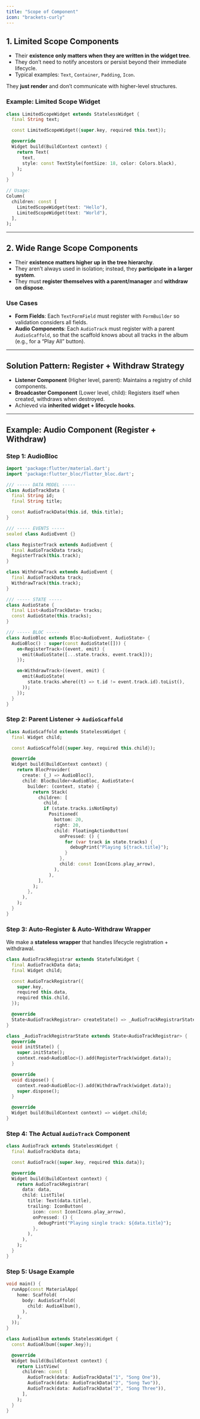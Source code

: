 ```yaml
---
title: "Scope of Component"
icon: "brackets-curly"
---
```


## **1. Limited Scope Components**

- Their **existence only matters when they are written in the widget tree**.
- They don’t need to notify ancestors or persist beyond their immediate lifecycle.
- Typical examples: `Text`, `Container`, `Padding`, `Icon`.

They **just render** and don’t communicate with higher-level structures.

### Example: Limited Scope Widget

```dart
class LimitedScopeWidget extends StatelessWidget {
  final String text;

  const LimitedScopeWidget({super.key, required this.text});

  @override
  Widget build(BuildContext context) {
    return Text(
      text,
      style: const TextStyle(fontSize: 18, color: Colors.black),
    );
  }
}

// Usage:
Column(
  children: const [
    LimitedScopeWidget(text: "Hello"),
    LimitedScopeWidget(text: "World"),
  ],
);
```

---

## **2. Wide Range Scope Components**

- Their **existence matters higher up in the tree hierarchy**.
- They aren’t always used in isolation; instead, they **participate in a larger system**.
- They must **register themselves with a parent/manager** and **withdraw on dispose**.

### Use Cases

- **Form Fields**: Each `TextFormField` must register with `FormBuilder` so validation considers all fields.
- **Audio Components**: Each `AudioTrack` must register with a parent `AudioScaffold`, so that the scaffold knows about all tracks in the album (e.g., for a “Play All” button).

---

## Solution Pattern: Register \+ Withdraw Strategy

- **Listener Component** (Higher level, parent): Maintains a registry of child components.
- **Broadcaster Component** (Lower level, child): Registers itself when created, withdraws when destroyed.
- Achieved via **inherited widget \+ lifecycle hooks**.

---

## Example: Audio Component (Register \+ Withdraw)

### Step 1: AudioBloc

```dart
import 'package:flutter/material.dart';
import 'package:flutter_bloc/flutter_bloc.dart';

/// ----- DATA MODEL -----
class AudioTrackData {
  final String id;
  final String title;

  const AudioTrackData(this.id, this.title);
}

/// ----- EVENTS -----
sealed class AudioEvent {}

class RegisterTrack extends AudioEvent {
  final AudioTrackData track;
  RegisterTrack(this.track);
}

class WithdrawTrack extends AudioEvent {
  final AudioTrackData track;
  WithdrawTrack(this.track);
}

/// ----- STATE -----
class AudioState {
  final List<AudioTrackData> tracks;
  const AudioState(this.tracks);
}

/// ----- BLOC -----
class AudioBloc extends Bloc<AudioEvent, AudioState> {
  AudioBloc() : super(const AudioState([])) {
    on<RegisterTrack>((event, emit) {
      emit(AudioState([...state.tracks, event.track]));
    });

    on<WithdrawTrack>((event, emit) {
      emit(AudioState(
        state.tracks.where((t) => t.id != event.track.id).toList(),
      ));
    });
  }
}
```

### Step 2: Parent Listener → `AudioScaffold`

```dart
class AudioScaffold extends StatelessWidget {
  final Widget child;

  const AudioScaffold({super.key, required this.child});

  @override
  Widget build(BuildContext context) {
    return BlocProvider(
      create: (_) => AudioBloc(),
      child: BlocBuilder<AudioBloc, AudioState>(
        builder: (context, state) {
          return Stack(
            children: [
              child,
              if (state.tracks.isNotEmpty)
                Positioned(
                  bottom: 20,
                  right: 20,
                  child: FloatingActionButton(
                    onPressed: () {
                      for (var track in state.tracks) {
                        debugPrint("Playing ${track.title}");
                      }
                    },
                    child: const Icon(Icons.play_arrow),
                  ),
                ),
            ],
          );
        },
      ),
    );
  }
}
```

### Step 3: Auto-Register & Auto-Withdraw Wrapper

We make a **stateless wrapper** that handles lifecycle registration \+ withdrawal.

```dart
class AudioTrackRegistrar extends StatefulWidget {
  final AudioTrackData data;
  final Widget child;

  const AudioTrackRegistrar({
    super.key,
    required this.data,
    required this.child,
  });

  @override
  State<AudioTrackRegistrar> createState() => _AudioTrackRegistrarState();
}

class _AudioTrackRegistrarState extends State<AudioTrackRegistrar> {
  @override
  void initState() {
    super.initState();
    context.read<AudioBloc>().add(RegisterTrack(widget.data));
  }

  @override
  void dispose() {
    context.read<AudioBloc>().add(WithdrawTrack(widget.data));
    super.dispose();
  }

  @override
  Widget build(BuildContext context) => widget.child;
}
```

### Step 4: The Actual `AudioTrack` Component

```dart
class AudioTrack extends StatelessWidget {
  final AudioTrackData data;

  const AudioTrack({super.key, required this.data});

  @override
  Widget build(BuildContext context) {
    return AudioTrackRegistrar(
      data: data,
      child: ListTile(
        title: Text(data.title),
        trailing: IconButton(
          icon: const Icon(Icons.play_arrow),
          onPressed: () {
            debugPrint("Playing single track: ${data.title}");
          },
        ),
      ),
    );
  }
}
```

### Step 5: Usage Example

```dart
void main() {
  runApp(const MaterialApp(
    home: Scaffold(
      body: AudioScaffold(
        child: AudioAlbum(),
      ),
    ),
  ));
}

class AudioAlbum extends StatelessWidget {
  const AudioAlbum({super.key});

  @override
  Widget build(BuildContext context) {
    return ListView(
      children: const [
        AudioTrack(data: AudioTrackData("1", "Song One")),
        AudioTrack(data: AudioTrackData("2", "Song Two")),
        AudioTrack(data: AudioTrackData("3", "Song Three")),
      ],
    );
  }
}
```